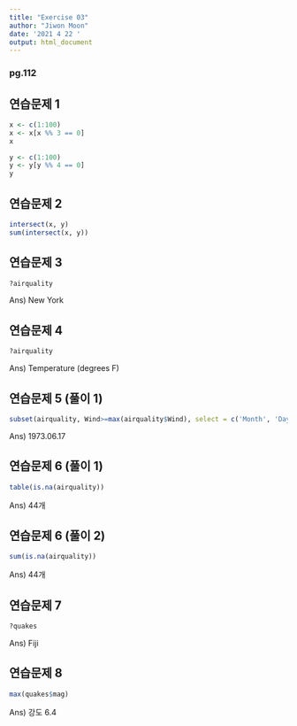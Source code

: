 ```yaml
---
title: "Exercise 03"
author: "Jiwon Moon"
date: '2021 4 22 '
output: html_document
---
```


### pg.112

## 연습문제 1
```r
x <- c(1:100)
x <- x[x %% 3 == 0]
x
```
```r
y <- c(1:100)
y <- y[y %% 4 == 0]
y
```


## 연습문제 2
```r
intersect(x, y)
sum(intersect(x, y))
```


## 연습문제 3
```r

?airquality

```
Ans) New York


## 연습문제 4
```r

?airquality

```
Ans) Temperature (degrees F)


## 연습문제 5 (풀이 1)
```r

subset(airquality, Wind>=max(airquality$Wind), select = c('Month', 'Day'))

```
Ans) 1973.06.17


## 연습문제 6 (풀이 1)
```r

table(is.na(airquality))

```
Ans) 44개

## 연습문제 6 (풀이 2)
```r

sum(is.na(airquality))

```
Ans) 44개


## 연습문제 7
```r

?quakes

```
Ans) Fiji



## 연습문제 8
```r

max(quakes$mag)

```
Ans) 강도 6.4

